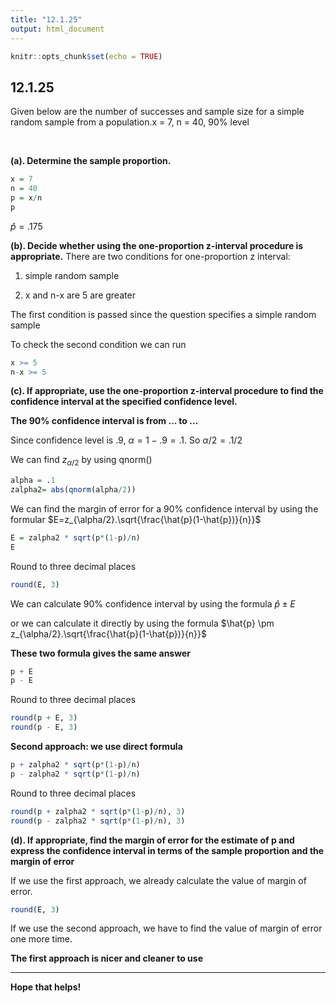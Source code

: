 ```yaml
---
title: "12.1.25"
output: html_document
---
```


```r
knitr::opts_chunk$set(echo = TRUE)
```

## 12.1.25

Given below are the number of successes and sample size for a simple random sample from a population.x = 7​, n = 40​, 90​% level

<br/>

**(a). Determine the sample proportion.**
```r
x = 7
n = 40
p = x/n
p
```
$\hat{p} = .175$

**(b). Decide whether using the​ one-proportion z-interval procedure is appropriate.**
There are two conditions for one-proportion z interval:

1) simple random sample

2) x and n-x are 5 are greater

The first condition is passed since the question specifies a simple random sample

To check the second condition we can run 
```r
x >= 5
n-x >= 5
```

**(c). If​ appropriate, use the​ one-proportion z-interval procedure to find the confidence interval at the specified confidence level.**

**The 90% confidence interval is from ... to ...**

Since confidence level is .9, $\alpha = 1 - .9 = .1$. So $\alpha/2=.1/2$

We can find $z_{\alpha/2}$ by using qnorm()
```r
alpha = .1
zalpha2= abs(qnorm(alpha/2))
```
We can find the margin of error for a​ 90% confidence interval by using the formular $E=z_{\alpha/2}.\sqrt{\frac{\hat{p}(1-\hat{p})}{n}}$
```r
E = zalpha2 * sqrt(p*(1-p)/n)
E
```
Round to three decimal places
```r
round(E, 3)
```

We can calculate 90% confidence interval by using the formula $\hat{p} \pm E$

or we can calculate it directly by using the formula 
$\hat{p} \pm z_{\alpha/2}.\sqrt{\frac{\hat{p}(1-\hat{p})}{n}}$ 

**These two formula gives the same answer**

```r
p + E
p - E
```
Round to three decimal places
```r
round(p + E, 3)
round(p - E, 3)
```

**Second approach: we use direct formula**
```r
p + zalpha2 * sqrt(p*(1-p)/n)
p - zalpha2 * sqrt(p*(1-p)/n)
```
Round to three decimal places
```r
round(p + zalpha2 * sqrt(p*(1-p)/n), 3)
round(p - zalpha2 * sqrt(p*(1-p)/n), 3)
```

**(d). If​ appropriate, find the margin of error for the estimate of p and express the confidence interval in terms of the sample proportion and the margin of error**

If we use the first approach, we already calculate the value of margin of error.
```r
round(E, 3)
```
If we use the second approach, we have to find the value of margin of error one more time. 

**The first approach is nicer and cleaner to use **
<hr/>
**Hope that helps!**